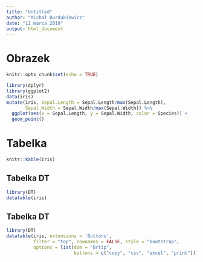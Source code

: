 ```yaml
---
title: "Untitled"
author: "Michał Burdukiewicz"
date: "11 marca 2019"
output: html_document
---
```


# Obrazek

```r
knitr::opts_chunk$set(echo = TRUE)
```


```r
library(dplyr)
library(ggplot2)
data(iris)
mutate(iris, Sepal.Length = Sepal.Length/max(Sepal.Length),
       Sepal.Width = Sepal.Width/max(Sepal.Width)) %>% 
  ggplot(aes(x = Sepal.Length, y = Sepal.Width, color = Species)) +
  geom_point()

```

# Tabelka

```r
knitr::kable(iris)
```

## Tabelka DT

```r
library(DT)
datatable(iris)
```

## Tabelka DT

```r
library(DT)
datatable(iris, extensions = 'Buttons', 
          filter = "top", rownames = FALSE, style = "bootstrap",
          options = list(dom = "Brtip",
                         buttons = c("copy", "csv", "excel", "print")))
```
